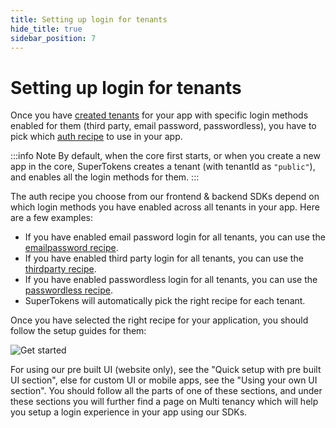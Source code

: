 ```yaml
---
title: Setting up login for tenants 
hide_title: true
sidebar_position: 7
---
```



# Setting up login for tenants

<PaidFeatureBanner />

Once you have [created tenants](./new-tenant) for your app with specific login methods enabled for them (third party, email password, passwordless), you have to pick which [auth recipe](https://supertokens.com/docs/guides#authentication-methods) to use in your app.

:::info Note
By default, when the core first starts, or when you create a new app in the core, SuperTokens creates a tenant (with tenantId as `"public"`), and enables all the login methods for them.
:::

The auth recipe you choose from our frontend & backend SDKs depend on which login methods you have enabled across all tenants in your app. Here are a few examples:

- If you have enabled email password login for all tenants, you can use the [emailpassword recipe](https://supertokens.com/docs/authentication/email-password/introduction).
- If you have enabled third party login for all tenants, you can use the [thirdparty recipe](https://supertokens.com/docs/authentication/social/introduction).
- If you have enabled passwordless login for all tenants, you can use the [passwordless recipe](https://supertokens.com/docs/authentication/passwordless/introduction).
- SuperTokens will automatically pick the right recipe for each tenant.

Once you have selected the right recipe for your application, you should follow the setup guides for them:

![Get started](/img/prebuilt-and-custom-ui-screenshot.png)

For using our pre built UI (website only), see the "Quick setup with pre built UI section", else for custom UI or mobile apps, see the "Using your own UI section". You should follow all the parts of one of these sections, and under these sections you will further find a page on Multi tenancy which will help you setup a login experience in your app using our SDKs.
